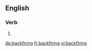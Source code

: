 ==English==

===Verb===
{{head|en}}

# {{present participle of|backfire|lang=en}}

[[de:backfiring]]
[[fr:backfiring]]
[[vi:backfiring]]